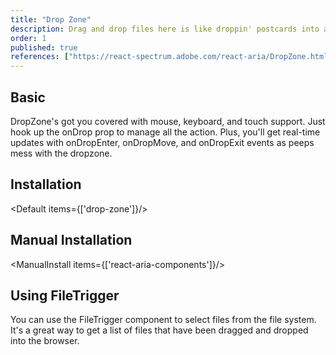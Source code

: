 ```yaml
---
title: "Drop Zone"
description: Drag and drop files here is like droppin' postcards into a mailbox easy and effective for quick uploads.
order: 1
published: true
references: ["https://react-spectrum.adobe.com/react-aria/DropZone.html#props"]
---
```


## Basic

DropZone's got you covered with mouse, keyboard, and touch support. Just hook up the onDrop prop to manage all the action. Plus, you'll get real-time updates with onDropEnter, onDropMove, and onDropExit events as peeps mess with the dropzone.

## Installation
<Default items={['drop-zone']}/>

<How toUse="drag-and-drop/drop-zone-demo" />

## Manual Installation

<ManualInstall items={['react-aria-components']}/>

<SourceCode toShow='drop-zone'/>

## Using FileTrigger
You can use the FileTrigger component to select files from the file system. It's a great way to get a list of files that have been
dragged and dropped into the browser.

<How toUse="drag-and-drop/drop-zone-and-file-trigger-demo" />
